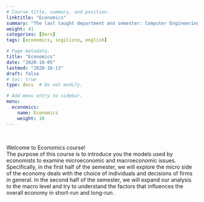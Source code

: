 ```yaml
---
# Course title, summary, and position.
linktitle: "Economics"
summary: "The last taught department and semester: Computer Engineering - Fall 2023 and Electrical-Electronics Engineering  - Fall 2023"
weight: 41
categories: [Ders]
tags: [economics, ingilizce, english]

# Page metadata.
title: "Economics"
date: "2020-10-05"
lastmod: "2020-10-13"
draft: false
# toc: true
type: docs  # Do not modify.

# Add menu entry to sidebar.
menu:
  economics:
    name: Economics
    weight: 10
---
```


<br>

Welcome to Economics course!  
The purpose of this course is to introduce you the models used by economists to examine microeconomic and macroeconomic issues. Specifically, in the first half of the semester, we will explore the micro side of the economy deals with the choice of individuals and decisions of firms in general. In the second half of the semester, we will expand our analysis to the macro level and try to understand the factors that influences the overall economy in short-run and long-run.
